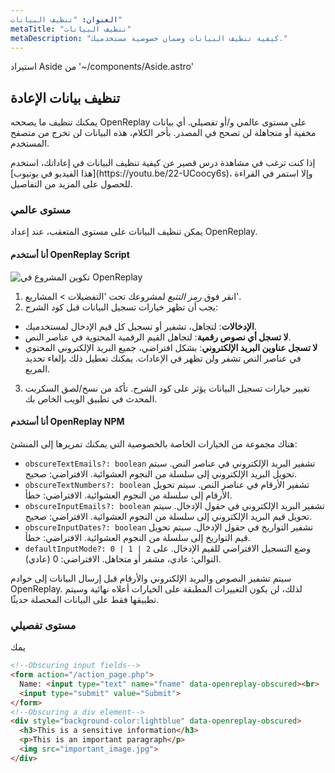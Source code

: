 ```yaml
---
العنوان: "تنظيف البيانات"
metaTitle: "تنظيف البيانات"
metaDescription: "كيفية تنظيف البيانات وضمان خصوصية مستخدميك."
---
```

استيراد Aside من '~/components/Aside.astro'

## تنظيف بيانات الإعادة

يمكنك تنظيف ما يصححه OpenReplay على مستوى عالمي و/أو تفصيلي. أي بيانات مخفية أو متجاهلة لن تصحح في المصدر. بأخر الكلام، هذه البيانات لن تخرج من متصفح المستخدم.

<Aside type="tip">
إذا كنت ترغب في مشاهدة درس قصير عن كيفية تنظيف البيانات في إعاداتك، استخدم [هذا الفيديو في يوتيوب](https://youtu.be/22-UCoocy6s)، وإلا استمر في القراءة للحصول على المزيد من التفاصيل.
</Aside>

### مستوى عالمي

يمكن تنظيف البيانات على مستوى المتعقب، عند إعداد OpenReplay.

#### أنا أستخدم OpenReplay Script

![تكوين المشروع في OpenReplay](/static/gdpr-1.png#center)

1) انقر فوق *رمز التتبع* لمشروعك تحت 'التفضيلات > المشاريع'.
2) يجب أن تظهر خيارات تسجيل البيانات قبل كود الشرح:
- **الإدخالات**: لتجاهل، تشفير أو تسجيل كل قيم الإدخال لمستخدميك.
- **لا تسجل أي نصوص رقمية**: لتجاهل القيم الرقمية المحتوية في عناصر النص.
- **لا تسجل عناوين البريد الإلكتروني**: بشكل افتراضي، جميع البريد الإلكتروني المحتوي في عناصر النص تشفر ولن تظهر في الإعادات. يمكنك تعطيل ذلك بإلغاء تحديد المربع.
3) تغيير خيارات تسجيل البيانات يؤثر على كود الشرح. تأكد من نسخ/لصق السكربت المحدث في تطبيق الويب الخاص بك.

#### أنا أستخدم OpenReplay NPM

هناك مجموعة من الخيارات الخاصة بالخصوصية التي يمكنك تمريرها إلى المنشئ:
- `obscureTextEmails?: boolean` تشفير البريد الإلكتروني في عناصر النص. سيتم تحويل البريد الإلكتروني إلى سلسلة من النجوم العشوائية. الافتراضي: صحيح.
- `obscureTextNumbers?: boolean` تشفير الأرقام في عناصر النص. سيتم تحويل الأرقام إلى سلسلة من النجوم العشوائية. الافتراضي: خطأ.
- `obscureInputEmails?: boolean` تشفير البريد الإلكتروني في حقول الإدخال. سيتم تحويل قيم البريد الإلكتروني إلى سلسلة من النجوم العشوائية. الافتراضي: صحيح.
- `obscureInputDates?: boolean` تشفير التواريخ في حقول الإدخال. سيتم تحويل قيم التواريخ إلى سلسلة من النجوم العشوائية. الافتراضي: خطأ.
- `defaultInputMode?: 0 | 1 | 2` وضع التسجيل الافتراضي للقيم الإدخال. على التوالي: عادي، مشفر أو متجاهل. الافتراضي: 0 (عادي).

سيتم تشفير النصوص والبريد الإلكتروني والأرقام قبل إرسال البيانات إلى خوادم OpenReplay. لذلك، لن يكون التغييرات المطبقة على الخيارات أعلاه نهائية وسيتم تطبيقها فقط على البيانات المحصلة حديثًا.

### مستوى تفصيلي

يمك
```HTML
<!--Obscuring input fields-->
<form action="/action_page.php">
  Name: <input type="text" name="fname" data-openreplay-obscured><br>
  <input type="submit" value="Submit">
</form>
<!--Obscuring a div element-->
<div style="background-color:lightblue" data-openreplay-obscured>
  <h3>This is a sensitive information</h3>
  <p>This is an important paragraph</p>
  <img src="important_image.jpg">
</div>
```
